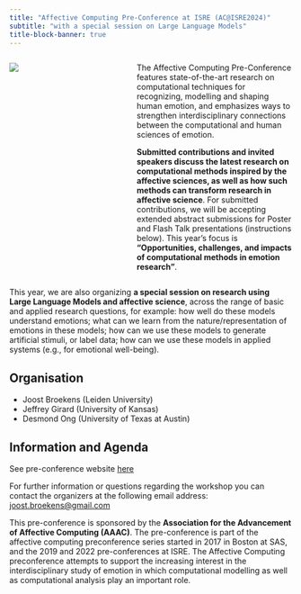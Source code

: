 ```yaml
---
title: "Affective Computing Pre-Conference at ISRE (AC@ISRE2024)"
subtitle: "with a special session on Large Language Models"
title-block-banner: true
---
```


::: columns
::: {.column width="30%"}
![](../../images/affective_computing_img.jpg)
:::

::: {.column width="10%"}
:::

::: {.column width="60%"}

The Affective Computing Pre-Conference features state-of-the-art research on computational techniques for recognizing, modelling and shaping human emotion, and emphasizes ways to strengthen interdisciplinary connections between the computational and human sciences of emotion. 

**Submitted contributions and invited speakers discuss the latest research on computational methods inspired by the affective sciences, as well as how such methods can transform research in affective science**. For submitted contributions, we will be accepting extended abstract submissions for Poster and Flash Talk presentations (instructions below). This year’s focus is **“Opportunities, challenges, and impacts of computational methods in emotion research”**. 

:::
:::

This year, we are also organizing **a special session on research using Large Language Models and affective science**, across the range of basic and applied research questions, for example: how well do these models understand emotions; what can we learn from the nature/representation of emotions in these models; how can we use these models to generate artificial stimuli, or label data; how can we use these models in applied systems (e.g., for emotional well-being).

## Organisation

- Joost Broekens (Leiden University)
- Jeffrey Girard (University of Kansas)
- Desmond Ong (University of Texas at Austin)

## Information and Agenda

See pre-conference website [here](https://sites.google.com/view/acisre2024)

For further information or questions regarding the workshop you can contact the organizers at the following email address: [joost.broekens@gmail.com](mailto:joost.broekens@gmail.com) 

This pre-conference is sponsored by the **Association for the Advancement of Affective Computing (AAAC)**. The pre-conference is part of the affective computing preconference series started in 2017 in Boston at SAS, and the 2019 and 2022 pre-conferences at ISRE. The Affective Computing preconference attempts to support the increasing interest in the interdisciplinary study of emotion in which computational modelling as well as computational analysis play an important role.